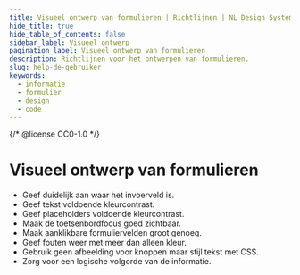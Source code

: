 ```yaml
---
title: Visueel ontwerp van formulieren | Richtlijnen | NL Design System
hide_title: true
hide_table_of_contents: false
sidebar_label: Visueel ontwerp
pagination_label: Visueel ontwerp van formulieren
description: Richtlijnen voor het ontwerpen van formulieren.
slug: help-de-gebruiker
keywords:
  - informatie
  - formulier
  - design
  - code
---
```


{/* @license CC0-1.0 */}


# Visueel ontwerp van formulieren

- Geef duidelijk aan waar het invoerveld is.
- Geef tekst voldoende kleurcontrast.
- Geef placeholders voldoende kleurcontrast.
- Maak de toetsenbordfocus goed zichtbaar.
- Maak aanklikbare formuliervelden groot genoeg.
- Geef fouten weer met meer dan alleen kleur.
- Gebruik geen afbeelding voor knoppen maar stijl tekst met CSS.
- Zorg voor een logische volgorde van de informatie.

<VisualDesignFieldContrast />

<VisualDesignTextContrast />

<VisualDesignTextContrast />

<VisualDesignPlaceholderContrast />

<VisualDesignFocusVisible />

<VisualDesignFieldSize />

<VisualDesignUseOfColor />

<VisualDesignNoImageButtons />

<VisualDesignOrder />

<FormFooterInfo />
